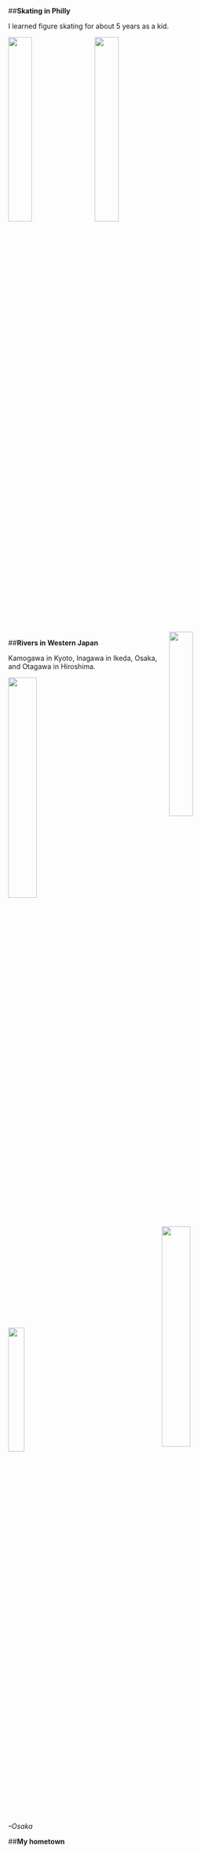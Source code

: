 <br>

##__Skating in Philly__

I learned figure skating for about 5 years as a kid.


<img src="https://raw.githubusercontent.com/wxyang007/wxyang007.github.io/master/pics/skateinphilly1.jpg" style="width:31%; border:0px solid; margin-right: 20px" align="left">
<img src="https://raw.githubusercontent.com/wxyang007/wxyang007.github.io/master/pics/skateinphilly2.jpg" style="width:31%; border:0px solid; margin-right: 20px" align="center">
<img src="https://raw.githubusercontent.com/wxyang007/wxyang007.github.io/master/pics/skateinphilly3.jpg" style="width:31%; border:0px solid; margin-right: 20px" align="right">



##__Rivers in Western Japan__

Kamogawa in Kyoto, Inagawa in Ikeda, Osaka, and Otagawa in Hiroshima.

<img src="https://raw.githubusercontent.com/wxyang007/wxyang007.github.io/master/pics/kyotokamogawa.jpg" style="width:33.9%; border:0px solid; margin-right: 20px" align="left">
<img src="https://raw.githubusercontent.com/wxyang007/wxyang007.github.io/master/pics/hiroshimaotakawa.jpg" style="width:33.9%; border:0px solid; margin-right: 20px" align="right">
<img src="https://raw.githubusercontent.com/wxyang007/wxyang007.github.io/master/pics/ikedainakawa.jpg" style="width:25.4%; border:0px solid; margin-right: 20px" align="center">


_--Osaka_



##__My hometown__

